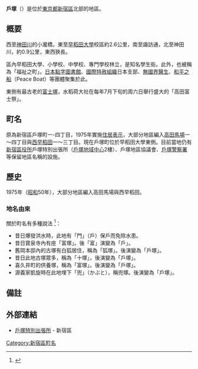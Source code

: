 {{Pathnav|日本|東京都|新宿區|name=戶塚町|frame=1}}
'''戶塚'''（{{jpn|j=戸塚|hg=とつか|rm=Totsuka|f=y}}）是位於[[東京都|東京都]][[新宿區|新宿區]]北部的地區。

== 概要 ==
西至[[神田川_(東京都)|神田川]]的小瀧橋，東至[[早稻田大學|早稻田大學]]校區約2.6公里，南至諏訪通，北至神田川，約0.9公里，東西狹長。

區內早稻田大學、小學校、中學校、專門學校林立，是知名學生街。此外，也被稱為「福祉之町」。[[日本點字圖書館|日本點字圖書館]]、[[國際特赦組織|國際特赦組織]]日本支部、[[無國界醫生|無國界醫生]]、[[和平之船|和平之船]]（Peace Boat）等團體聚集於此。

東側有最古老的[[富士塚|富士塚]]，水稻荷大社在每年7月下旬的周六日舉行盛大的「高田富士祭」。

== 町名 ==
{{Infobox Settlement
|official_name = 戶塚町
|native_name =
|settlement_type = [[町|町]]
|image_skyline =
|imagesize =
|image_caption =
|image_flag =
|image_seal =
| image_map =
| map_caption =
| pushpin_map =
|subdivision_type = [[國家|國家]]
|subdivision_name = [[File:Flag_of_Japan.svg|border]] [[日本|日本]]
|subdivision_type1 = [[都道府縣|都道府縣]]
|subdivision_name1 = [[File:Flag_of_Tokyo_Prefecture.svg|25px]] [[東京都|東京都]]
|subdivision_type2 = [[東京都區部|特別區]]
|subdivision_name2 = [[File:Flag_of_Shinjuku,_Tokyo.svg|25px]] [[新宿區|新宿區]]
|established_title =
|established_date =
|government_type =
|leader_title =
|leader_name =
|area_magnitude =
|area_total_sq_mi =
|area_total_km2 =
|area_land_sq_mi =
|area_land_km2 =
|area_urban_sq_mi =
|area_urban_km2 =
|area_metro_km2 =
|area_metro_sq_mi =
|population_as_of= 2013年（平成25年）8月1日
|population_footnotes =
|population_total = 201<ref>{{Cite web |url=http://www.city.shinjuku.lg.jp/content/000130038.xls |title=新宿区　住民基本台帳の町丁別世帯数及び男女別人口（日本人と外国人の合計） |access-date=2013-08-10 |archive-date=2014-08-19 |archive-url=https://web.archive.org/web/20140819083633/http://www.city.shinjuku.lg.jp/content/000130038.xls |dead-url=no }}</ref>
|population_urban =
|population_metro =
|population_density_sq_mi =
|population_density_km2 =
| timezone = [[日本標準時間|JST]]
| utc_offset = +9
|timezone_DST =
|utc_offset_DST =
|latd=|latm=|lats=|latNS=
|longd=|longm=|longs=|longEW=
|elevation_footnotes=
|elevation_m =
|elevation_ft =
|postal_code_type = [[郵遞區號|郵遞區號]]
|postal_code = 169-0071
|area_code =
|website =
|footnotes =
}}
原為新宿區戶塚町一-四丁目，1975年實施[[住居表示|住居表示]]，大部分地區編入[[高田馬場|高田馬場]]一～四丁目與[[西早稻田|西早稻田]]一～三丁目。現在戶塚町位於早稻田大學東側。目前當地仍有[[新宿區役所|新宿區役所]]戶塚特別出張所（[[戶塚地域中心|戶塚地域中心]]2樓）、戶塚地區協議會、[[戶塚警察署|戶塚警察署]]等保留地區名稱的設施。

== 歷史 ==
1975年（[[昭和|昭和]]50年），大部分地區編入高田馬場與西早稻田。
=== 地名由來 ===
關於町名有多種說法 <ref>{{Cite web |url=http://www.city.shinjuku.lg.jp/soshiki/261800totsuka_00011.html |title=新宿区：地域の概要｜新宿区戸塚特別出張所 |access-date=2013-08-10 |archive-date=2019-09-21 |archive-url=https://web.archive.org/web/20190921161744/http://www.city.shinjuku.lg.jp/soshiki/261800totsuka_00011.html |dead-url=no }}</ref>：
* 昔日爆發洪水時，此地有「門」（戶）保戶而免除水患。
* 昔日寶泉寺內有座「富塚」。後「富」演變為「戶」。
* 舊岡本邸內的古塚有白狐居住，稱為「狐塚」。後演變為「戶塚」。
* 昔日此地古塚眾多，稱為「十塚」，後演變為「戶塚」。
* 喜久井町的供養塚，稱為「富塚」。後演變為「戶塚」。
* 源義家凱旋時在此地埋下「兜」（かぶと），稱兜塚。後演變為「戶塚」。

== 備註 ==
{{reflist}}

== 外部連結 ==
* [http://www.city.shinjuku.tokyo.jp/division/261800totsuka/ 戶塚特別出張所] {{Wayback|url=http://www.city.shinjuku.tokyo.jp/division/261800totsuka/ |date=20050412110018 }} - 新宿區

{{新宿區的町名}}
{{DEFAULTSORT:Totsuka}}
[[Category:新宿區町名|Category:新宿區町名]]